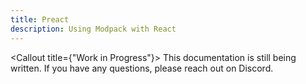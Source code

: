 ```yaml
---
title: Preact
description: Using Modpack with React
---
```


<Callout title={"Work in Progress"}>
  This documentation is still being written. If you have any questions, please
  reach out on Discord.
</Callout>
